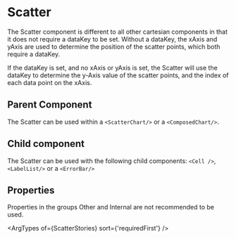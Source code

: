 
# Scatter
The Scatter component is different to all other cartesian components in that it does not require a dataKey to be set.
Without a dataKey, the xAxis and yAxis are used to determine the position of the scatter points, which both require a dataKey.

If the dataKey is set, and no xAxis or yAxis is set, the Scatter will use the dataKey to determine the y-Axis value of the scatter points, and the index of each data point on the xAxis.

## Parent Component

The Scatter can be used within a `<ScatterChart/>` or a `<ComposedChart/>`.

## Child component

The Scatter can be used with the following child components: `<Cell />`, `<LabelList/>` or a `<ErrorBar/>`

## Properties

Properties in the groups Other and Internal are not recommended to be used.

<ArgTypes of={ScatterStories} sort={'requiredFirst'} />
